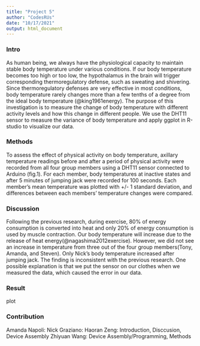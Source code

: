 ```yaml
---
title: "Project 5"
author: "CodesRUs"
date: "10/17/2021"
output: html_document
---
```

### Intro
As human being, we always have the physiological capacity to maintain stable body temperature under various conditions. If our body temperature becomes too high or too low, the hypothalamus in the brain will trigger corresponding thermoregulatory defense, such as sweating and shivering. Since thermoregulatory defenses are very effective in most conditions, body temperature rarely changes more than a few tenths of a degree from the ideal body temperature (@king1961energy). The purpose of this investigation is to measure the change of body temperature with different activity levels and how this change in different people. We use the DHT11 sensor to measure the variance of body temperature and apply ggplot in R-studio to visualize our data. 

### Methods 
To assess the effect of physical activity on body temperature, axillary temperature readings before and after a period of physical activity were recorded from all four group members using a DHT11 sensor connected to Arduino (fig.1). For each member, body temperatures at inactive states and after 5 minutes of jumping jack were recorded for 100 seconds. Each member’s mean temperature was plotted with +/- 1 standard deviation, and differences between each members’ temperature changes were compared. 

### Discussion
Following the previous research, during exercise, 80% of energy consumption is converted into heat and only 20% of energy consumption is used by muscle contraction. Our body temperature will increase due to the release of heat energy(@nagashima2012exercise). However, we did not see an increase in temperature from three out of the four group members(Tony, Amanda, and Steven). Only Nick’s body temperature increased after jumping jack. The finding is inconsistent with the previous research. One possible explanation is that we put the sensor on our clothes when we measured the data, which caused the error in our data. 

### Result 
plot


### Contribution
Amanda Napoli:
Nick Graziano: 
Haoran Zeng: Introduction, Disccusion, Device Assembly 
Zhiyuan Wang: Device Assembly/Programming, Methods

